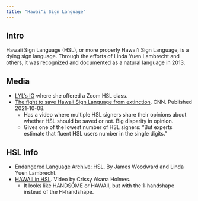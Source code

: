 ```yaml
---
title: "Hawaiʻi Sign Language"
---
```


## Intro

Hawaii Sign Language (HSL), or more properly Hawaiʻi Sign Language, is a dying sign language. Through the efforts of Linda Yuen Lambrecht and others, it was recognized and documented as a natural language in 2013.

## Media

- [LYL's IG](https://www.instagram.com/asltutu/) where she offered a Zoom HSL class.
- [The fight to save Hawaii Sign Language from extinction](https://www.cnn.com/2021/10/08/americas/hawaii-sign-language-extinction-as-equals-intl-cmd/index.html). CNN. Published 2021-10-08.
  + Has a video where multiple HSL signers share their opinions about whether HSL should be saved or not. Big disparity in opinion.
  + Gives one of the lowest number of HSL signers: "But experts estimate that fluent HSL users number in the single digits."

## HSL Info

- [Endangered Language Archive: HSL](https://www.elararchive.org/uncategorized/SO_14be5e56-b629-4d89-9a4e-7a296ce0150e/). By James Woodward and Linda Yuen Lambrecht.
- [HAWAII in HSL](https://www.handspeak.com/word/7301/). Video by Crissy Akana Holmes.
  + It looks like HANDSOME or HAWAII, but with the 1-handshape instead of the H-handshape.